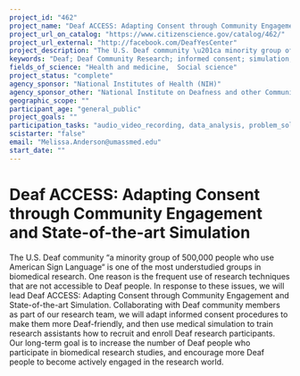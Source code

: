```yaml
---
project_id: "462"
project_name: "Deaf ACCESS: Adapting Consent through Community Engagement and State-of-the-art Simulation"
project_url_on_catalog: "https://www.citizenscience.gov/catalog/462/"
project_url_external: "http://facebook.com/DeafYesCenter"
project_description: "The U.S. Deaf community \u201ca minority group of 500,000 people who use American Sign Language\u201c is one of the most understudied groups in biomedical research. One reason is the frequent use of research techniques that are not accessible to Deaf people. In response to these issues, we will lead Deaf ACCESS: Adapting Consent through Community Engagement and State-of-the-art Simulation. Collaborating with Deaf community members as part of our research team, we will adapt informed consent procedures to make them more Deaf-friendly, and then use medical simulation to train research assistants how to recruit and enroll Deaf research participants. Our long-term goal is to increase the number of Deaf people who participate in biomedical research studies, and encourage more Deaf people to become actively engaged in the research world."
keywords: "Deaf; Deaf Community Research; informed consent; simulation; community engagement"
fields_of_science: "Health and medicine,  Social science"
project_status: "complete"
agency_sponsor: "National Institutes of Health (NIH)"
agency_sponsor_other: "National Institute on Deafness and other Communication Disorders (NIDCD)"
geographic_scope: ""
participant_age: "general_public"
project_goals: ""
participation_tasks: "audio_video_recording, data_analysis, problem_solving, transcription"
scistarter: "false"
email: "Melissa.Anderson@umassmed.edu"
start_date: ""
---
```


# Deaf ACCESS: Adapting Consent through Community Engagement and State-of-the-art Simulation

The U.S. Deaf community “a minority group of 500,000 people who use American Sign Language“ is one of the most understudied groups in biomedical research. One reason is the frequent use of research techniques that are not accessible to Deaf people. In response to these issues, we will lead Deaf ACCESS: Adapting Consent through Community Engagement and State-of-the-art Simulation. Collaborating with Deaf community members as part of our research team, we will adapt informed consent procedures to make them more Deaf-friendly, and then use medical simulation to train research assistants how to recruit and enroll Deaf research participants. Our long-term goal is to increase the number of Deaf people who participate in biomedical research studies, and encourage more Deaf people to become actively engaged in the research world.
